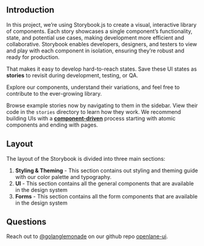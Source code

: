 
<Meta title="Design System/Introduction" />

<Unstyled>
<PageHeading eyebrow="Openlane" heading="Storybook" />
</Unstyled>

## Introduction

In this project, we’re using Storybook.js to create a visual, interactive library of components. 
Each story showcases a single component’s functionality, state, and potential use cases, making development more efficient and collaborative. 
Storybook enables developers, designers, and testers to view and play with each component in isolation, ensuring they’re robust and ready for production.

That makes it easy to develop hard-to-reach states. Save these UI states as **stories** to revisit during development, testing, or QA.

Explore our components, understand their variations, and feel free to contribute to the ever-growing library.

Browse example stories now by navigating to them in the sidebar.
View their code in the `stories` directory to learn how they work.
We recommend building UIs with a [**component-driven**](https://componentdriven.org) process starting with atomic components and ending with pages.

## Layout

The layout of the Storybook is divided into three main sections:

1. **Styling & Theming** - This section contains out styling and theming guide with our color palette and typography.
1. **UI** - This section contains all the general components that are available in the design system
1. **Forms** - This section contains all the form components that are available in the design system

## Questions

Reach out to [@golanglemonade](https://github.com/golanglemonade) on our github repo [openlane-ui](https://github.com/theopenlane/openlane-ui).
